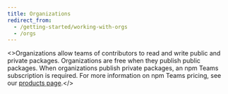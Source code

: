 ```yaml
---
title: Organizations
redirect_from:
  - /getting-started/working-with-orgs
  - /orgs
---
```


<>Organizations allow teams of contributors to read and write public and private packages.  Organizations are free when they publish public packages.  When organizations publish private packages, an npm Teams subscription is required. For more information on npm Teams pricing, see our [products page](https://www.npmjs.com/pricing).</>

<Index /> 
